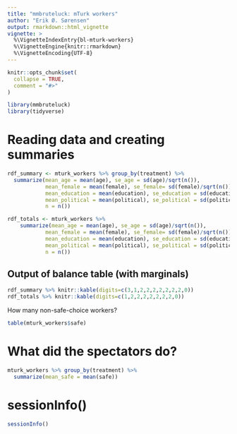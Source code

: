 ```yaml
---
title: "mmbruteluck: mTurk workers"
author: "Erik Ø. Sørensen"
output: rmarkdown::html_vignette
vignette: >
  %\VignetteIndexEntry{bl-mturk-workers}
  %\VignetteEngine{knitr::rmarkdown}
  %\VignetteEncoding{UTF-8}
---
```


```r
knitr::opts_chunk$set(
  collapse = TRUE,
  comment = "#>"
)
```

```r
library(mmbruteluck)
library(tidyverse)
```

# Reading data and creating summaries
```r
rdf_summary <- mturk_workers %>% group_by(treatment) %>%
  summarize(mean_age = mean(age), se_age = sd(age)/sqrt(n()),
            mean_female = mean(female), se_female= sd(female)/sqrt(n()),
            mean_education = mean(education), se_education = sd(education)/sqrt(n()),
            mean_political = mean(political), se_political = sd(political)/sqrt(n()),
            n = n())

rdf_totals <- mturk_workers %>% 
    summarize(mean_age = mean(age), se_age = sd(age)/sqrt(n()),
            mean_female = mean(female), se_female= sd(female)/sqrt(n()),
            mean_education = mean(education), se_education = sd(education)/sqrt(n()),
            mean_political = mean(political), se_political = sd(political)/sqrt(n()),
            n = n())
```

## Output of balance table (with marginals)
```r
rdf_summary %>% knitr::kable(digits=c(3,1,2,2,2,2,2,2,2,0))
rdf_totals %>% knitr::kable(digits=c(1,2,2,2,2,2,2,2,0))
```

How many non-safe-choice workers?
```r
table(mturk_workers$safe)
```


# What did the spectators do?
```r
mturk_workers %>% group_by(treatment) %>%
  summarize(mean_safe = mean(safe))
```

# sessionInfo()
```r
sessionInfo()
```
